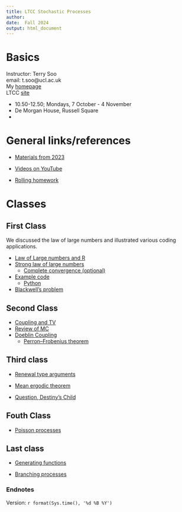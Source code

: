 ```yaml
---
title: LTCC Stochastic Processes 
author: 
date:  Fall 2024
output: html_document
---
```



#  Basics




Instructor:  Terry Soo
<br>
email:  t.soo@ucl.ac.uk
<br>
My [homepage](https://www.terrysoo.com)
<br>
LTCC [site](http://www.ltcc.ac.uk/timetable/)
<br>

* 10.50-12.50; Mondays, 7 October - 4 November   
* De Morgan House, Russell Square
* 






# General links/references 

*  [Materials from 2023](https://tsoo-math.github.io/lttc/skeleton-LTTC-2023.html)

*  [Videos on YouTube](https://tsoo-math.github.io/ucl2/YT.html)


*  [Rolling homework](https://tsoo-math.github.io/lttc/homeworklttc.html)

# Classes

## First Class

We discussed the law of large numbers and illustrated various coding applications.  

* [Law of Large numbers and R](https://tsoo-math.github.io/ucl/prob-viaR.html)
* [Strong law of large numbers](https://tsoo-math.github.io/ucl/borel.html)
  * [Complete convergence (optional)](https://www.jstor.org/stable/87477)
* [Example code](https://tsoo-math.github.io/ucl2/2021-HW-week6.html)
  * [Python](https://nbviewer.org/url/tsoo-math.github.io/ucl2/2021-hw-week6.ipynb/%3Fflush_cache%3Dtrue)
* [Blackwell's problem](https://hill.math.gatech.edu/publications/PAPER%20PDFS/AmSciKnowingWhenToStop_Online2009.pdf)

## Second Class

* [Coupling and TV](https://tsoo-math.github.io/ucl/TV-lec.html)
* [Review of MC](https://tsoo-math.github.io/ucl/reviewMC.html)
* [Doeblin Coupling](https://tsoo-math.github.io/ucl/markov-c.html)
  * [Perron–Frobenius theorem](https://doi.org/10.1080/00029890.2021.1944755)

## Third class

* [Renewal type arguments](https://tsoo-math.github.io/ucl/intro-renewal.html)

* [Mean ergodic theorem](https://www.dropbox.com/scl/fi/6gnp5ywp2rgpirsc8yptv/lec2-von.pdf?rlkey=ltqn8y4efrr2o4ve15992azi2&dl=0)

* [Question, Destiny's Child](https://youtu.be/0lPQZni7I18?si=3S2D0LBaDU3AMjrv&t=31)

## Fouth Class

* [Poisson processes](https://tsoo-math.github.io/ucl/poisson.html)

## Last class

* [Generating functions](https://tsoo-math.github.io/lttc/gen-func.html)

* [Branching processes](https://tsoo-math.github.io/lttc/branch.html)

### Endnotes

Version: `r format(Sys.time(), '%d %B %Y')`


<br>
<br>
<br>
